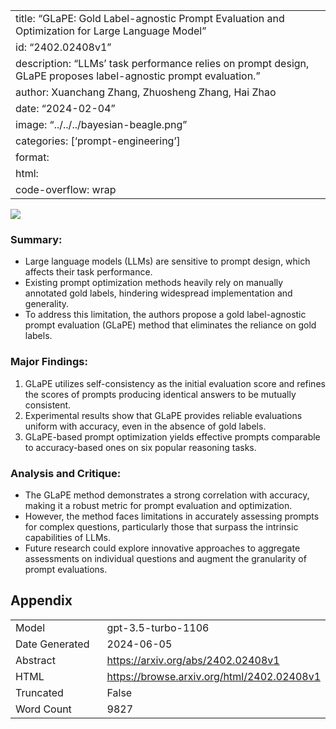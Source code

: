 
---
title: "GLaPE: Gold Label-agnostic Prompt Evaluation and Optimization for Large Language Model"
id: "2402.02408v1"
description: "LLMs' task performance relies on prompt design, GLaPE proposes label-agnostic prompt evaluation."
author: Xuanchang Zhang, Zhuosheng Zhang, Hai Zhao
date: "2024-02-04"
image: "../../../bayesian-beagle.png"
categories: ['prompt-engineering']
format:
  html:
    code-overflow: wrap
---

![](../../../bayesian-beagle.png)

### **Summary:**
- Large language models (LLMs) are sensitive to prompt design, which affects their task performance.
- Existing prompt optimization methods heavily rely on manually annotated gold labels, hindering widespread implementation and generality.
- To address this limitation, the authors propose a gold label-agnostic prompt evaluation (GLaPE) method that eliminates the reliance on gold labels.

### Major Findings:
1. GLaPE utilizes self-consistency as the initial evaluation score and refines the scores of prompts producing identical answers to be mutually consistent.
2. Experimental results show that GLaPE provides reliable evaluations uniform with accuracy, even in the absence of gold labels.
3. GLaPE-based prompt optimization yields effective prompts comparable to accuracy-based ones on six popular reasoning tasks.

### Analysis and Critique:
- The GLaPE method demonstrates a strong correlation with accuracy, making it a robust metric for prompt evaluation and optimization.
- However, the method faces limitations in accurately assessing prompts for complex questions, particularly those that surpass the intrinsic capabilities of LLMs.
- Future research could explore innovative approaches to aggregate assessments on individual questions and augment the granularity of prompt evaluations.

## Appendix

|          |          |
|----------|----------|
| Model     | gpt-3.5-turbo-1106       |
| Date Generated     | 2024-06-05       |
| Abstract | [https://arxiv.org/abs/2402.02408v1](https://arxiv.org/abs/2402.02408v1)        |
| HTML     | [https://browse.arxiv.org/html/2402.02408v1](https://browse.arxiv.org/html/2402.02408v1)       |
| Truncated       | False       |
| Word Count       | 9827       |